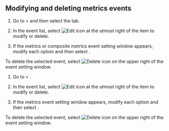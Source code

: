 ## Modifying and deleting metrics events

<Xclude product="npm">

1.  Go to <Cmdname sid="event_statistic" className="uitext" /> &gt; <Cmdname sid="event_setting" className="uitext" /> and then select the <Cmdname sid="metrics" className="uitext" /> tab.

2.  In the event list, select ![Edit icon](/img/ico-edit.svg) at the utmost right of the item to modify or delete.

3.  If the metrics or composite metrics event setting window appears, modify each option and then select <Cmdname sid="save" className="uitext" />.

  To delete the selected event, select ![Delete icon](/img/ico-trash.svg) <Cmdname sid="delete" className="uitext" /> on the upper right of the event setting window.

</Xclude>

<InDoc product="npm">

1.  Go to <Cmdname sid="event_statistic" className="uitext" /> &gt; <Cmdname sid="event_setting" className="uitext" />.

2.  In the event list, select ![Edit icon](/img/ico-edit.svg) at the utmost right of the item to modify or delete.

3.  If the metrics event setting window appears, modify each option and then select <Cmdname sid="save" className="uitext" />.

  To delete the selected event, select ![Delete icon](/img/ico-trash.svg) <Cmdname sid="delete" className="uitext" /> on the upper right of the event setting window.

</InDoc>
